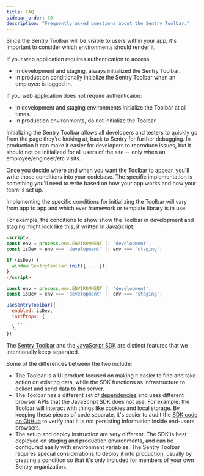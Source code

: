 ```yaml
---
title: FAQ
sidebar_order: 30
description: "Frequently asked questions about the Sentry Toolbar."
---
```


<Expandable permalink title="In what environments should I enable the Toolbar?">

Since the Sentry Toolbar will be visible to users within your app, it's important to consider which environments should render it.

If your web application requires authentication to access:
- In development and staging, always initialized the Sentry Toolbar.
- In production conditionally initialize the Sentry Toolbar when an employee is logged in.

If you web application does not require authenticaion:
- In development and staging environments initialize the Toolbar at all times.
- In production environments, do not initialize the Toolbar.

Initializing the Sentry Toolbar allows all developers and testers to quickly go from the page they're looking at, back to Sentry for further debugging.
In production it can make it easier for developers to reproduce issues, but it should not be initialized for all users of the site -- only when an employee/engineer/etc visits.

Once you decide where and when you want the Toolbar to appear, you'll write those conditions into your codebase. The specific implementation is something you'll need to write based on how your app works and how your team is set up.

</Expandable>

<Expandable permalink title="How can I conditionally initialize the Toolbar?">

Implementing the specific conditions for initializing the Toolbar will vary from app to app and which ever framework or template library is in use.

For example, the conditions to show show the Toolbar in development and staging might look like this, if written in JavaScript:

```html {tabTitle:CDN}
<script>
const env = process.env.ENVIRONMENT || 'development';
const isDev = env === 'development' || env === 'staging';

if (isDev) {
  window.SentryToolbar.init({ ... });
}
</script>
```
```javascript {tabTitle:React}
const env = process.env.ENVIRONMENT || 'development';
const isDev = env === 'development' || env === 'staging';

useSentryToolbar({
  enabled: isDev,
  initProps: {
    ...
  },
})
```

</Expandable>

<Expandable permalink title="Are there plans to include the Toolbar in the JavaScript SDK?">

The [Sentry Toolbar](https://github.com/getsentry/sentry-toolbar) and the [JavaScript SDK](https://github.com/getsentry/sentry-javascript) are distinct features that we intentionally keep separated.

Some of the differences between the two include:
  - The Toolbar is a UI product focused on making it easier to find and take action on existing data, while the SDK functions as infrastructure to collect and send data to the server.
  - The Toolbar has a different set of [dependencies](https://github.com/getsentry/sentry-toolbar/blob/main/package.json) and uses different browser APIs that the JavaScript SDK does not use. For example: the Toolbar will interact with things like cookies and local storage. By keeping these pieces of code separate, it's easier to audit the [SDK code on GitHub](https://github.com/getsentry/sentry-javascript) to verify that it is not persisting information inside end-users' browsers.
  - The setup and deploy instruction are very different. The SDK is best deployed on staging and production environments, and can be configured easily with environment variables. The Sentry Toolbar requires special considerations to deploy it into production, usually by creating a condition so that it's only included for members of your own Sentry organization.

</Expandable>

